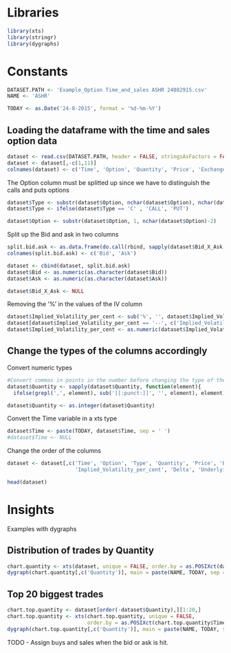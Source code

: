 # Libraries

```r
library(xts)
library(stringr)
library(dygraphs)
```

# Constants

```r
DATASET.PATH <- 'Example_Option Time_and_sales ASHR 24082915.csv'
NAME <- 'ASHR'

TODAY <- as.Date('24-8-2015', format = '%d-%m-%Y')
```

## Loading the dataframe with the time and sales option data

```r

dataset <- read.csv(DATASET.PATH, header = FALSE, stringsAsFactors = FALSE, sep = '\t')
dataset <- dataset[,-c(1,11)]
colnames(dataset) <- c('Time', 'Option', 'Quantity', 'Price', 'Exchange', 'Bid_X_Ask', 'Delta', 'Implied_Volatility_per_cent', 'Underlying')
```

The Option column must be splitted up since we have to distinguish the calls and puts options

```r
dataset$Type <- substr(dataset$Option, nchar(dataset$Option), nchar(dataset$Option))
dataset$Type <- ifelse(dataset$Type == 'C' , 'CALL', 'PUT')

dataset$Option <- substr(dataset$Option, 1, nchar(dataset$Option)-2)
```

Split up the Bid and ask in two columns

```r
split.bid.ask <- as.data.frame(do.call(rbind, sapply(dataset$Bid_X_Ask, USE.NAMES = FALSE, function(bid_ask){strsplit(bid_ask, 'x')})))
colnames(split.bid.ask) <- c('Bid', 'Ask')

dataset <- cbind(dataset, split.bid.ask)
dataset$Bid <- as.numeric(as.character(dataset$Bid))
dataset$Ask <- as.numeric(as.character(dataset$Ask))

dataset$Bid_X_Ask <- NULL
```

Removing the '%' in the values of the IV column
```r
dataset$Implied_Volatility_per_cent <- sub('%', '', dataset$Implied_Volatility_per_cent)
dataset[dataset$Implied_Volatility_per_cent == '--', c('Implied_Volatility_per_cent')] <- NA
dataset$Implied_Volatility_per_cent <- as.numeric(dataset$Implied_Volatility_per_cent)
```

## Change the types of the columns accordingly

Convert numeric types

```r
#Convert commas in points in the number before changing the type of the Quantity column
dataset$Quantity <- sapply(dataset$Quantity, function(element){
  ifelse(grepl(',', element), sub('[[:punct:]]', '', element), element)})

dataset$Quantity <- as.integer(dataset$Quantity)
```

Convert the Time variable in a xts type

```r
dataset$Time <- paste(TODAY, dataset$Time, sep = ' ')
#dataset$Time <- NULL
```

Change the order of the columns

```r
dataset <- dataset[,c('Time', 'Option', 'Type', 'Quantity', 'Price', 'Bid', 'Ask',
                      'Implied_Volatility_per_cent', 'Delta', 'Underlying', 'Exchange')]
```

```r
head(dataset)
```

# Insights

Examples with dygraphs

## Distribution of trades by Quantity 

```r
chart.quantity <- xts(dataset, unique = FALSE, order.by = as.POSIXct(dataset$Time))
dygraph(chart.quantity[,c('Quantity')], main = paste(NAME, TODAY, sep = ' '))
```

## Top 20 biggest trades 

```r
chart.top.quantity <- dataset[order(-dataset$Quantity),][1:20,]
chart.top.quantity <- xts(chart.top.quantity, unique = FALSE, 
                          order.by = as.POSIXct(chart.top.quantity$Time))
dygraph(chart.top.quantity[,c('Quantity')], main = paste(NAME, TODAY, sep = ' '))
```

TODO - Assign buys and sales when the bid or ask is hit.